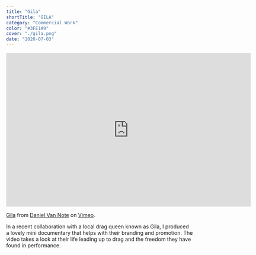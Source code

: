 ```yaml
---
title: "Gila"
shortTitle: "GILA"
category: "Commercial Work"
color: "#3FE1A9"
cover: "./gila.png"
date: "2020-07-03"
---
```

<iframe src="https://player.vimeo.com/video/676752082?h=d433887a15" width="660" height="415" frameborder="0" allow="autoplay; fullscreen; picture-in-picture" allowfullscreen></iframe>
<p><a href="https://vimeo.com/676752082">Gila</a> from <a href="https://vimeo.com/user31900715">Daniel Van Note</a> on <a href="https://vimeo.com">Vimeo</a>.</p>

In a recent collaboration with a local drag queen known as Gila, I produced a lovely mini documentary that helps with their branding and promotion. The video takes a look at their life leading up to drag and the freedom they have found in performance. 
